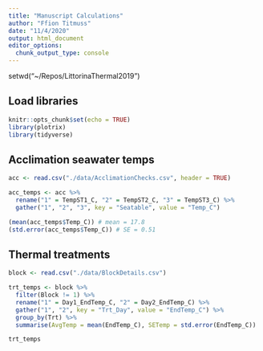 ```yaml
---
title: "Manuscript Calculations"
author: "Ffion Titmuss"
date: "11/4/2020"
output: html_document
editor_options: 
  chunk_output_type: console
---
```


setwd("~/Repos/LittorinaThermal2019")

## Load libraries
```r
knitr::opts_chunk$set(echo = TRUE)
library(plotrix)
library(tidyverse)
```

## Acclimation seawater temps
```r
acc <- read.csv("./data/AcclimationChecks.csv", header = TRUE)

acc_temps <- acc %>%
  rename("1" = TempST1_C, "2" = TempST2_C, "3" = TempST3_C) %>%
  gather("1", "2", "3", key = "Seatable", value = "Temp_C")

(mean(acc_temps$Temp_C)) # mean = 17.8
(std.error(acc_temps$Temp_C)) # SE = 0.51
```

## Thermal treatments
```r
block <- read.csv("./data/BlockDetails.csv")

trt_temps <- block %>%
  filter(Block != 1) %>%
  rename("1" = Day1_EndTemp_C, "2" = Day2_EndTemp_C) %>%
  gather("1", "2", key = "Trt_Day", value = "EndTemp_C") %>%
  group_by(Trt) %>%
  summarise(AvgTemp = mean(EndTemp_C), SETemp = std.error(EndTemp_C))

trt_temps
```